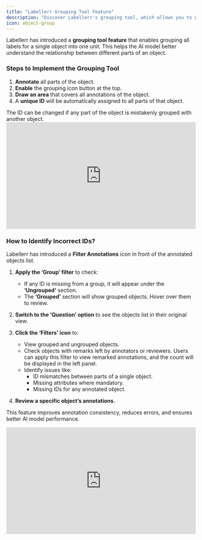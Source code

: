 ```yaml
---
title: "Labellerr Grouping Tool Feature"
description: "Discover Labellerr's grouping tool, which allows you to group labels for a single object into one unit, enhancing AI model understanding and improving annotation consistency."
icon: object-group
---
```


Labellerr has introduced a **grouping tool feature** that enables grouping all labels for a single object into one unit. This helps the AI model better understand the relationship between different parts of an object.

### Steps to Implement the Grouping Tool

1.  **Annotate** all parts of the object.
2.  **Enable** the grouping icon button at the top.
3.  **Draw an area** that covers all annotations of the object.
4.  A **unique ID** will be automatically assigned to all parts of that object.

<Note>
The ID can be changed if any part of the object is mistakenly grouped with another object.
</Note>

<div style="padding:56.25% 0 0 0;position:relative;">
    <iframe 
      src="https://player.vimeo.com/video/1102106947" 
      style="position:absolute;top:0;left:0;width:100%;height:100%;" 
      frameborder="0" 
      allow="autoplay; fullscreen; picture-in-picture" 
      allowfullscreen>
    </iframe>
  </div>

### How to Identify Incorrect IDs?

Labellerr has introduced a **Filter Annotations** icon in front of the annotated objects list.

1.  **Apply the ‘Group’ filter** to check:
    *   If any ID is missing from a group, it will appear under the **‘Ungrouped’** section.
    *   The **‘Grouped’** section will show grouped objects. Hover over them to review.

2.  **Switch to the ‘Question’ option** to see the objects list in their original view.

3.  **Click the ‘Filters’ icon** to:
    *   View grouped and ungrouped objects.
    *   Check objects with remarks left by annotators or reviewers. Users can apply this filter to view remarked annotations, and the count will be displayed in the left panel.
    *   Identify issues like:
        *   ID mismatches between parts of a single object.
        *   Missing attributes where mandatory.
        *   Missing IDs for any annotated object.

4.  **Review a specific object’s annotations.**

This feature improves annotation consistency, reduces errors, and ensures better AI model performance.

<div style="padding:56.25% 0 0 0;position:relative;">
    <iframe 
      src="https://player.vimeo.com/video/1102128527" 
      style="position:absolute;top:0;left:0;width:100%;height:100%;" 
      frameborder="0" 
      allow="autoplay; fullscreen; picture-in-picture" 
      allowfullscreen>
    </iframe>
  </div>
